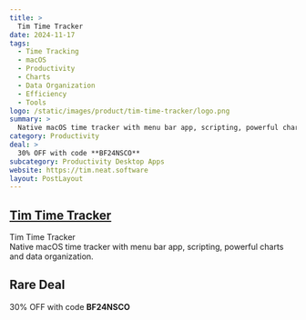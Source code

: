 ```yaml
---
title: >
  Tim Time Tracker
date: 2024-11-17
tags:
  - Time Tracking
  - macOS
  - Productivity
  - Charts
  - Data Organization
  - Efficiency
  - Tools
logo: /static/images/product/tim-time-tracker/logo.png
summary: >
  Native macOS time tracker with menu bar app, scripting, powerful charts and data organization.
category: Productivity
deal: >
  30% OFF with code **BF24NSCO**
subcategory: Productivity Desktop Apps
website: https://tim.neat.software
layout: PostLayout
---
```


## [Tim Time Tracker](https://tim.neat.software)

Tim Time Tracker <br/>
Native macOS time tracker with menu bar app, scripting, powerful charts and data organization.

## Rare Deal

30% OFF with code **BF24NSCO**
